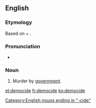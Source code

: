 ==English==
{{wikipedia}}

===Etymology===
Based on {{etyl|grc}} {{term|δῆμος||people|lang=grc|tr=demos}} + {{term|-cide|lang=en}}.

===Pronunciation===
* {{a|UK}} {{IPA|/ˈdɛməsaɪd/}}

===Noun===
{{en-noun}}

# Murder by [[government]].

[[Category:English nouns ending in "-cide"]]

[[et:democide]]
[[fr:democide]]
[[ko:democide]]